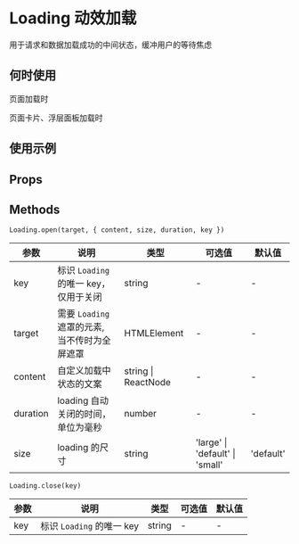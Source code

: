 # Loading 动效加载

用于请求和数据加载成功的中间状态，缓冲用户的等待焦虑

## 何时使用

页面加载时

页面卡片、浮层面板加载时

## 使用示例

<!-- Inject Stories -->

## Props

<!-- Inject Props -->

## Methods

`Loading.open(target, { content, size, duration, key })`

| 参数     | 说明                                          | 类型                | 可选值                          | 默认值    |
| -------- | --------------------------------------------- | ------------------- | ------------------------------- | --------- |
| key      | 标识 `Loading` 的唯一 key，仅用于关闭         | string              | -                               | -         |
| target   | 需要 `Loading` 遮罩的元素, 当不传时为全屏遮罩 | HTMLElement         | -                               | -         |
| content  | 自定义加载中状态的文案                        | string \| ReactNode | -                               | -         |
| duration | loading 自动关闭的时间，单位为毫秒            | number              | -                               | -         |
| size     | loading 的尺寸                                | string              | 'large' \| 'default' \| 'small' | 'default' |

`Loading.close(key)`

| 参数 | 说明                      | 类型   | 可选值 | 默认值 |
| ---- | ------------------------- | ------ | ------ | ------ |
| key  | 标识 `Loading` 的唯一 key | string | -      | -      |
